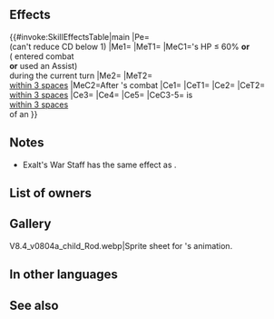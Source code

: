 {{Weapon Infobox
|tagid=SID_戦神の聖杖
|intID=4099
|image=wep_rd065
|exclusive=1
|weaponType=Colorless Staff
|cost=400
|might=14
|range=2
|cooldown=-1
|effect=Foe cannot counterattack. Accelerates Special trigger (cooldown count-1; max cooldown count value cannot be reduced below 1). If unit's HP ≤ 60% or if unit has entered combat or used an Assist skill during the current turn, allies can move to a space within 2 spaces of unit. Grants Atk/Spd/Def/Res+4 to allies within 3 spaces of unit during their combat and restores 7 HP to those allies after their combat. If unit is within 3 spaces of an ally, grants Atk/Res+6 to unit, unit makes a guaranteed follow-up attack, and deals damage = 20% of unit's Res during combat (excluding area-of-effect Specials).
|required=Assault
|properties=
}}
==Effects==
{{#invoke:SkillEffectsTable|main
|Pe={{Eft|Accelerate Special}}<br>(can't reduce CD below 1)
|Me1={{Eft|Warp|[[within 2 spaces]] of {{Tgt|Unit}}}}
|MeT1={{Tgt|Allies}}
|MeC1={{Tgt|Unit}}'s HP ≤ 60% '''or'''<br>({{Tgt|Unit}} entered combat<br>'''or''' used an Assist)<br>during the current turn
|Me2={{Eft|Heal|7}}
|MeT2={{Tgt|Allies}}<br>[[within 3 spaces]]
|MeC2=After {{Tgt|Ally}}'s combat
|Ce1={{Eft|Prevent Counter}}
|CeT1={{Tgt|Foe}}
|Ce2={{Eft|Temporary buffs|Atk/Spd/Def/Res|4}}
|CeT2={{Tgt|Allies}}<br>[[within 3 spaces]]
|Ce3={{Eft|Temporary buffs|Atk/Res|6}}
|Ce4={{Eft|Guaranteed Follow-Ups}}
|Ce5={{Eft|Damage Boost|20% of {{Tgt|Unit}}'s Res}}
|CeC3-5={{Tgt|Unit}} is<br>[[within 3 spaces]]<br>of an {{Tgt|Ally}}
}}

==Notes==
* Exalt's War Staff has the same effect as {{St|Dazzling Staff 3}}.
{{Prevent counterattacks}}
{{Warp interaction}}
{{Temporary buffs}}
{{After combat healing|allies=1}}
{{AlliesCombatEffect|temporary buffs}}
{{Guaranteed follow-up interaction}}
{{DamageBoost}}
==List of owners==
{{Skill Hero List}}
==Gallery==
<gallery>
V8.4_v0804a_child_Rod.webp|Sprite sheet for {{PAGENAME}}'s animation.
</gallery>
==In other languages==
{{OtherLanguages
|japanese=戦神の聖杖
|german=Erhabenenstab
|spanishEU=Bastón bél. sacro
|spanishLA=Sacro bastón bél.
|french=Jeune belliqueuse
|italian=Asta dell'Eletta
|chineseTW=戰神的聖杖
|portuguese=Bastão sagrado
}}
==See also==
{{See also skills|cond=(Description LIKE '%restore%HP%after their combat%' AND Description NOT LIKE '%elixir%' OR Description LIKE '%allies can move to a space within 2 spaces of unit%' OR Description LIKE '%deals damage%of unit_s Res%') AND Exclusive='1'}}
{{Weapons Navbox}}